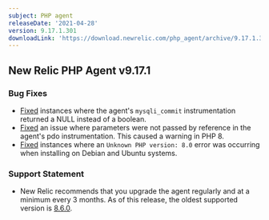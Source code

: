 ```yaml
---
subject: PHP agent
releaseDate: '2021-04-28'
version: 9.17.1.301
downloadLink: 'https://download.newrelic.com/php_agent/archive/9.17.1.301'
---
```


## New Relic PHP Agent v9.17.1 ##

### Bug Fixes ###
* [Fixed](https://github.com/newrelic/newrelic-php-agent/pull/148) instances where the agent's `mysqli_commit` instrumentation returned a NULL instead of a boolean.
* [Fixed](https://github.com/newrelic/newrelic-php-agent/pull/146) an issue where parameters were not passed by reference in the agent's pdo instrumentation. This caused a warning in PHP 8.
* [Fixed](https://github.com/newrelic/newrelic-php-agent/issues/145) instances where an `Unknown PHP version: 8.0` error was occurring when installing on Debian and Ubuntu systems.

### Support Statement ###
* New Relic recommends that you upgrade the agent regularly and at a minimum every 3 months. As of this release, the oldest supported version is [8.6.0](https://docs.newrelic.com/docs/release-notes/agent-release-notes/php-release-notes/php-agent-860238/).

